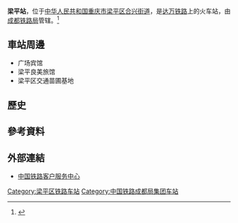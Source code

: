 {{Infobox China railway station
|车站名称 = 梁平站
|图片 = 
|图片介绍 = 
|其他名称 = 
|车站拼音 = Liangping
|英文名称 = Liangping Railway Station
|车站代码 =30153
|电报码 = UQW
|拼音码 = LPI
|始建时间 = 
|开通运营 = 
|车站位置 = [[重庆市|重庆市]][[梁平区|梁平区]][[合兴街道|合兴街道]]
|坐标 =
|归属 = [[成都铁路局|成都铁路局]]
|线路 = [[达万铁路|达万铁路]]
|车站等级 = 
|使用状态 = 
|月台数目 = 
|股道数目 = 
}}
'''梁平站'''，位于[[中华人民共和国|中华人民共和国]][[重庆市|重庆市]][[梁平区|梁平区]][[合兴街道|合兴街道]]，是[[达万铁路|达万铁路]]上的火车站，由[[成都铁路局|成都铁路局]]管辖。<ref>{{Cite web |url=http://search.huochepiao.com/huochezhan/jieshao/1567.htm |title=梁平火车站介绍 |accessdate=2016-11-30 |archive-date=2016-11-30 |archive-url=https://web.archive.org/web/20161130184514/http://search.huochepiao.com/huochezhan/jieshao/1567.htm |dead-url=no }}</ref>
==車站周邊==
* 广场宾馆
* 梁平良美旅馆
* 梁平区交通苗圃基地

==歷史==

==參考資料==
{{reflist}}
==外部連結==
* [http://www.12306.cn/mormhweb/ 中国铁路客户服务中心] {{Wayback|url=http://www.12306.cn/mormhweb/ |date=20180205163941 }}
{{达万铁路}}
{{重庆铁路}}
[[Category:梁平区铁路车站|Category:梁平区铁路车站]]
[[Category:中国铁路成都局集团车站|Category:中国铁路成都局集团车站]]